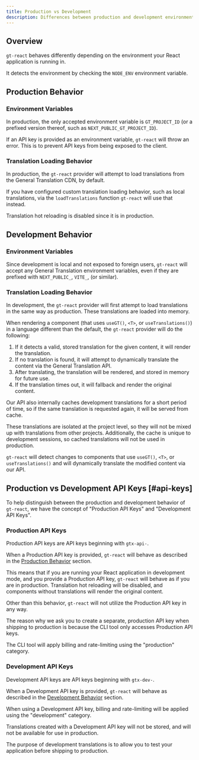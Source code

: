 ```yaml
---
title: Production vs Development
description: Differences between production and development environments
---
```


## Overview

`gt-react` behaves differently depending on the environment your React application is running in.

It detects the environment by checking the `NODE_ENV` environment variable.


## Production Behavior

### Environment Variables

In production, the only accepted environment variable is `GT_PROJECT_ID` (or a prefixed version thereof, such as `NEXT_PUBLIC_GT_PROJECT_ID`).

If an API key is provided as an environment variable, `gt-react` will throw an error. This is to prevent API keys from being exposed to the client.

### Translation Loading Behavior

In production, the `gt-react` provider will attempt to load translations from the General Translation CDN, by default.

If you have configured custom translation loading behavior, such as local translations, via the `loadTranslations` function `gt-react` will use that instead.

Translation hot reloading is disabled since it is in production.

## Development Behavior

### Environment Variables

Since development is local and not exposed to foreign users, `gt-react` will accept any General Translation environment variables, even if they are prefixed with `NEXT_PUBLIC_`, `VITE_`, (or similar).


### Translation Loading Behavior

In development, the `gt-react` provider will first attempt to load translations in the same way as production.
These translations are loaded into memory.

When rendering a component (that uses `useGT()`, `<T>`, or `useTranslations()`) in a language different than the default, the `gt-react` provider will do the following:

1. If it detects a valid, stored translation for the given content, it will render the translation.
2. If no translation is found, it will attempt to dynamically translate the content via the General Translation API.
3. After translating, the translation will be rendered, and stored in memory for future use.
4. If the translation times out, it will fallback and render the original content.

<Callout type="info">
  Our API also internally caches development translations for a short period of time, so if the same translation is requested again, it will be served from cache.

  These translations are isolated at the project level, so they will not be mixed up with translations from other projects.
  Additionally, the cache is unique to development sessions, so cached translations will not be used in production.
</Callout>

`gt-react` will detect changes to components that use `useGT()`, `<T>`, or `useTranslations()` and will dynamically translate the modified content via our API.


## Production vs Development API Keys [#api-keys]

To help distinguish between the production and development behavior of `gt-react`, we have the concept of "Production API Keys" and "Development API Keys".

### Production API Keys

Production API keys are API keys beginning with `gtx-api-`.

When a Production API key is provided, `gt-react` will behave as described in the [Production Behavior](#production-behavior) section.

This means that if you are running your React application in development mode, and you provide a Production API key, `gt-react` will behave as if you are in production.
Translation hot reloading will be disabled, and components without translations will render the original content.

Other than this behavior, `gt-react` will not utilize the Production API key in any way.

<Callout type="info">
  The reason why we ask you to create a separate, production API key when shipping to production is because the CLI tool only accesses Production API keys.

  The CLI tool will apply billing and rate-limiting using the "production" category.
</Callout>

### Development API Keys

Development API keys are API keys beginning with `gtx-dev-`.

When a Development API key is provided, `gt-react` will behave as described in the [Development Behavior](#development-behavior) section.

When using a Development API key, billing and rate-limiting will be applied using the "development" category.

<Callout type="warn">
  Translations created with a Development API key will not be stored, and will not be available for use in production.

  The purpose of development translations is to allow you to test your application before shipping to production.
</Callout>


